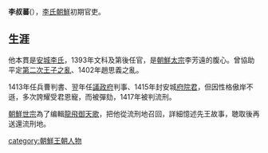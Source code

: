 {{unreferenced|time=2014-09-13T14:01:06+00:00}}
'''李叔蕃'''({{bd|1373年||1440年}}），[[李氏朝鮮|李氏朝鮮]]初期官吏。

==生涯==
他本貫是[[安城李氏|安城李氏]]，1393年文科及第後任官，是[[朝鮮太宗|朝鮮太宗]]李芳遠的腹心。曾協助平定[[第二次王子之亂|第二次王子之亂]]、1402年趙思義之亂。

1413年任兵曹判書、翌年任[[議政府|議政府]]判事、1415年封安城[[府院君|府院君]]，但因性格傲岸不遜，多次誇耀受君恩寵，而被彈劾，1417年被判流刑。

[[朝鮮世宗|朝鮮世宗]]為了编輯[[龍飛御天歌|龍飛御天歌]]，把他從流刑地召回，詳細憶述先王故事，聴取後再送還流刑地。

[[category:朝鮮王朝人物|category:朝鮮王朝人物]]